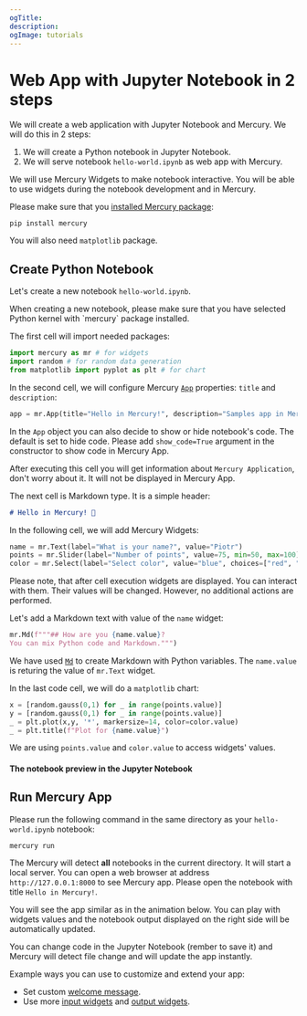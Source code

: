 ```yaml
---
ogTitle:
description:
ogImage: tutorials
---
```




# Web App with Jupyter Notebook in 2 steps

We will create a web application with Jupyter Notebook and Mercury. We will do this in 2 steps:

1. We will create a Python notebook in Jupyter Notebook. 
2. We will serve notebook `hello-world.ipynb` as web app with Mercury. 

We will use Mercury Widgets to make notebook interactive. You will be able to use widgets during the notebook development and in Mercury.

Please make sure that you [installed Mercury package](/docs/installation/):

```
pip install mercury
```

You will also need `matplotlib` package.

## Create Python Notebook

Let's create a new notebook `hello-world.ipynb`. 

<Callout type="info">
    When creating a new notebook, please make sure that you have selected Python kernel with `mercury` package installed.
</Callout>


The first cell will import needed packages:

```python
import mercury as mr # for widgets
import random # for random data generation
from matplotlib import pyplot as plt # for chart
```

In the second cell, we will configure Mercury [`App`](/docs/input-widgets/app/) properties: `title` and `description`:

```python
app = mr.App(title="Hello in Mercury!", description="Samples app in Mercury")
```

In the `App` object you can also decide to show or hide notebook's code. 
The default is set to hide code. Please add `show_code=True` argument in the constructor to show code in Mercury App.

After executing this cell you will get information about `Mercury Application`, don't worry about it. It will not be displayed in Mercury App.

The next cell is Markdown type. It is a simple header:

```md
# Hello in Mercury! 👋
```

In the following cell, we will add Mercury Widgets:

```python
name = mr.Text(label="What is your name?", value="Piotr")
points = mr.Slider(label="Number of points", value=75, min=50, max=100)
color = mr.Select(label="Select color", value="blue", choices=["red", "green", "blue"])
```

Please note, that after cell execution widgets are displayed. 
You can interact with them. Their values will be changed. However, no additional actions are performed.

Let's add a Markdown text with value of the `name` widget:

```python
mr.Md(f"""## How are you {name.value}?
You can mix Python code and Markdown.""")
```

We have used [`Md`](/docs/output-widgets/markdown/) to create Markdown with Python variables. The `name.value` is returing the value of `mr.Text` widget.

In the last code cell, we will do a `matplotlib` chart:

```python
x = [random.gauss(0,1) for _ in range(points.value)]
y = [random.gauss(0,1) for _ in range(points.value)]
_ = plt.plot(x,y, '*', markersize=14, color=color.value)
_ = plt.title(f"Plot for {name.value}")
```

We are using `points.value` and `color.value` to access widgets' values.


#### The notebook preview in the Jupyter Notebook 

<Screenshot src={notebookPng} alt="Python notebook with example code" />


## Run Mercury App

Please run the following command in the same directory as your `hello-world.ipynb` notebook:

```
mercury run
```

The Mercury will detect **all** notebooks in the current directory. It will start a local server. 
You can open a web browser at address `http://127.0.0.1:8000` to see Mercury app. Please open the notebook with title `Hello in Mercury!`.


You will see the app similar as in the animation below. You can play with widgets values and the notebook output displayed on the right side will be automatically updated.

<Screenshot src={appGif} alt="Mercury Web Application from notebook" />


You can change code in the Jupyter Notebook (rember to save it) and Mercury will detect file change and will update the app instantly.


Example ways you can use to customize and extend your app:
- Set custom [welcome message](/docs/welcome/).
- Use more [input widgets](/docs/input-widgets/) and [output widgets](/docs/output-widgets/).
